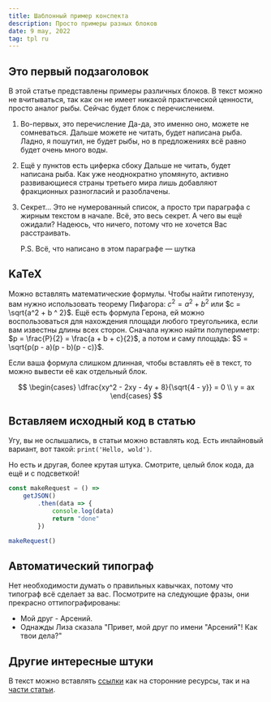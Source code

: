 ```yaml
---
title: Шаблонный пример конспекта
description: Просто примеры разных блоков
date: 9 may, 2022
tag: tpl ru
---
```


## Это первый подзаголовок

В этой статье представлены примеры различных блоков.
В текст можно не вчитываться, так как он не имеет никакой практической ценности, просто аналог рыбы.
Сейчас будет блок с перечислением.

1. Во-первых, это перечисление
    Да-да, это именно оно, можете не сомневаться.
    Дальше можете не читать, будет написана рыба.
    Ладно, я пошутил, не будет рыбы, но в предложениях всё равно будет очень много воды.

2. Ещё у пунктов есть циферка сбоку
    Дальше не читать, будет написана рыба.
    Как уже неоднократно упомянуто, активно развивающиеся страны третьего мира лишь добавляют фракционных разногласий и разоблачены.

3. Секрет...
    Это не нумерованный список, а просто три параграфа с жирным текстом в начале.
    Всё, это весь секрет. А чего вы ещё ожидали?
    Надеюсь, что ничего, потому что не хочется Вас расстраивать.

    P.S. Всё, что написано в этом параграфе — шутка

## KaTeX

Можно вставлять математические формулы.
Чтобы найти гипотенузу, вам нужно использовать теорему Пифагора:
$c^2 = a^2 + b^2$ или $c = \sqrt{a^2 + b ^ 2}$.
Ещё есть формула Герона,
ей можно воспользоваться для нахождения площади любого треугольника,
если вам известны длины всех сторон.
Сначала нужно найти полупериметр: $p = \frac{P}{2} = \frac{a + b + c}{2}$,
а потом и саму площадь: $S = \sqrt{p(p - a)(p - b)(p - c)}$.

Если ваша формула слишком длинная, чтобы вставлять её в текст,
то можно вывести её как отдельный блок.

$$
\begin{cases}
  \dfrac{xy^2 - 2xy - 4y + 8}{\sqrt{4 - y}} = 0 \\
  y = ax
\end{cases}
$$

## Вставляем исходный код в статью

Угу, вы не ослышались, в статьи можно вставлять код.
Есть инлайновый вариант, вот такой: `print('Hello, wold')`.

Но есть и другая, более крутая штука.
Смотрите, целый блок кода, да ещё и с подсветкой!

```js
const makeRequest = () =>
    getJSON()
        .then(data => {
            console.log(data)
            return "done"
        })

makeRequest()
```

## Автоматический типограф

Нет необходимости думать о правильных кавычках, потому что типограф всё сделает за вас.
Посмотрите на следующие фразы, они прекрасно оттипографированы:

- Мой друг - Арсений.
- Однажды Лиза сказала "Привет, мой друг по имени "Арсений"! Как твои дела?"

## Другие интересные штуки

В текст можно вставлять [ссылки](https://yandex.ru/) как на сторонние ресурсы, так и на [части статьи](#first-subtitle).